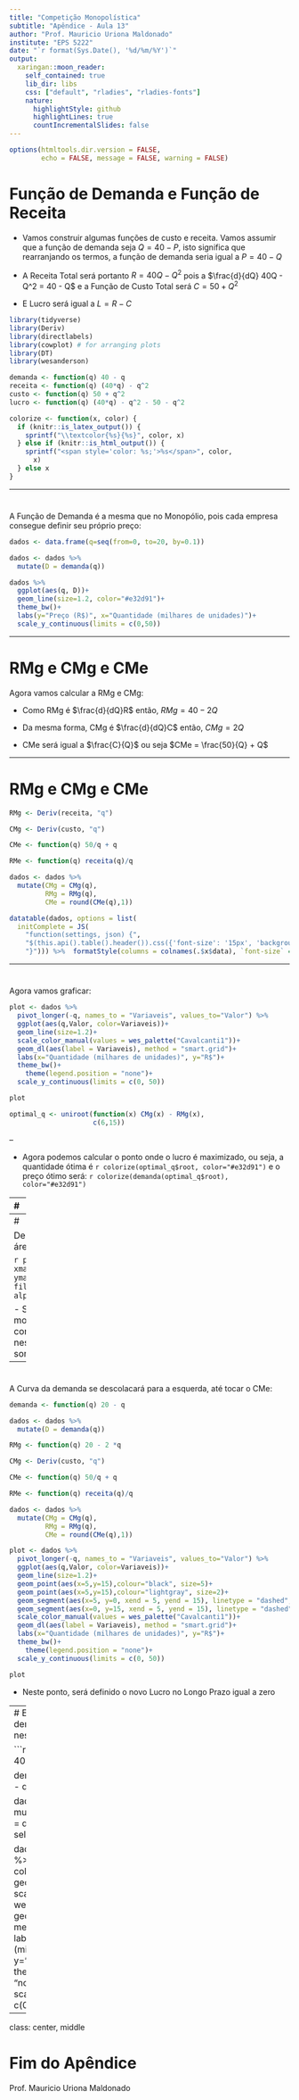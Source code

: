 ---
title: "Competição Monopolística"
subtitle: "Apêndice - Aula 13"
author: "Prof. Mauricio Uriona Maldonado"
institute: "EPS 5222"
date: "`r format(Sys.Date(), '%d/%m/%Y')`"
output:
  xaringan::moon_reader:
    self_contained: true
    lib_dir: libs
    css: ["default", "rladies", "rladies-fonts"]
    nature:
      highlightStyle: github
      highlightLines: true
      countIncrementalSlides: false
---


```{r setup, include=FALSE}
options(htmltools.dir.version = FALSE,
        echo = FALSE, message = FALSE, warning = FALSE)
```


# Função de Demanda e Função de Receita

- Vamos construir algumas funções de custo e receita. Vamos assumir que a função de demanda seja $Q = 40 - P$, isto significa que rearranjando os termos, a função de demanda seria igual a $P = 40 - Q$

- A Receita Total será portanto $R = 40Q - Q^2$ pois a  $\frac{d}{dQ} 40Q - Q^2 = 40 - Q$ e a Função de Custo Total será $C = 50 + Q^2$

- E Lucro será igual a $L = R - C$

```{r echo = FALSE, warning=FALSE, message = FALSE}
library(tidyverse)
library(Deriv)
library(directlabels)
library(cowplot) # for arranging plots
library(DT)
library(wesanderson)

demanda <- function(q) 40 - q
receita <- function(q) (40*q) - q^2
custo <- function(q) 50 + q^2
lucro <- function(q) (40*q) - q^2 - 50 - q^2

```

```{r echo = FALSE}

colorize <- function(x, color) {
  if (knitr::is_latex_output()) {
    sprintf("\\textcolor{%s}{%s}", color, x)
  } else if (knitr::is_html_output()) {
    sprintf("<span style='color: %s;'>%s</span>", color,
      x)
  } else x
}
```


---

# 
A Função de Demanda é a mesma que no Monopólio, pois cada empresa consegue definir seu próprio preço:

```{r demanda, echo = FALSE, warning=FALSE, message = FALSE, fig.width=8, fig.height=4, dpi = 300}

dados <- data.frame(q=seq(from=0, to=20, by=0.1))

dados <- dados %>% 
  mutate(D = demanda(q)) 

dados %>% 
  ggplot(aes(q, D))+
  geom_line(size=1.2, color="#e32d91")+
  theme_bw()+
  labs(y="Preço (R$)", x="Quantidade (milhares de unidades)")+
  scale_y_continuous(limits = c(0,50))

```

---


# RMg e CMg e CMe

Agora vamos calcular a RMg e CMg:

- Como RMg é $\frac{d}{dQ}R$ então, $RMg = 40 - 2Q$

- Da mesma forma, CMg é $\frac{d}{dQ}C$ então, $CMg = 2Q$

- CMe será igual a $\frac{C}{Q}$  ou seja $CMe = \frac{50}{Q} + Q$

---

# RMg e CMg e CMe

```{r , echo = FALSE, warning=FALSE, message = FALSE}
RMg <- Deriv(receita, "q")

CMg <- Deriv(custo, "q")

CMe <- function(q) 50/q + q

RMe <- function(q) receita(q)/q

dados <- dados %>% 
  mutate(CMg = CMg(q),
         RMg = RMg(q),
         CMe = round(CMe(q),1)) 

datatable(dados, options = list(
  initComplete = JS(
    "function(settings, json) {",
    "$(this.api().table().header()).css({'font-size': '15px', 'background-color': '#d32e91', 'color': '#fff'});",
    "}"))) %>%  formatStyle(columns = colnames(.$x$data), `font-size` = '12px')
```

---

# 

Agora vamos graficar:

```{r dpi = 300, fig.width=8, fig.height=4, echo = FALSE, warning=FALSE, message = FALSE}

plot <- dados %>% 
  pivot_longer(-q, names_to = "Variaveis", values_to="Valor") %>% 
  ggplot(aes(q,Valor, color=Variaveis))+
  geom_line(size=1.2)+
  scale_color_manual(values = wes_palette("Cavalcanti1"))+
  geom_dl(aes(label = Variaveis), method = "smart.grid")+
  labs(x="Quantidade (milhares de unidades)", y="R$")+
  theme_bw()+
    theme(legend.position = "none")+
  scale_y_continuous(limits = c(0, 50))

plot
```

```{r , echo = FALSE, warning=FALSE, message = FALSE}

optimal_q <- uniroot(function(x) CMg(x) - RMg(x), 
                     c(6,15))
```

--

- Agora podemos calcular o ponto onde o lucro é maximizado, ou seja, a quantidade ótima é `r colorize(optimal_q$root, color="#e32d91")` e o preço ótimo será: `r colorize(demanda(optimal_q$root), color="#e32d91")`

---
# 

Quantidade ótima e preço ótimo:

```{r dpi = 300, fig.width=8, fig.height=4, echo = FALSE, warning=FALSE, message = FALSE}

plot <- dados %>% 
  pivot_longer(-q, names_to = "Variaveis", values_to="Valor") %>% 
  ggplot(aes(q,Valor, color=Variaveis))+
  geom_line(size=1.2)+
  geom_segment(aes(x=10, y=0, xend = 10, yend = 30), linetype = "dashed", color = "#e32d91")+
  geom_segment(aes(x=0, y=30, xend = 10, yend = 30), linetype = "dashed", color = "#e32d91")+
  scale_color_manual(values = wes_palette("Cavalcanti1"))+
  geom_dl(aes(label = Variaveis), method = "smart.grid")+
  labs(x="Quantidade (milhares de unidades)", y="R$")+
  theme_bw()+
    theme(legend.position = "none")+
  scale_y_continuous(limits = c(0, 50))

plot
```

---
# 

Desta forma, o lucro será igual à área em cinza.

```{r dpi = 300, fig.width=8, fig.height=4, echo = FALSE, warning=FALSE, message = FALSE}

plot+
  geom_rect(aes(xmin=0, xmax=optimal_q$root, 
                ymin=15, 
                ymax=demanda(optimal_q$root)),
            fill = "gray", color = "gray",
            alpha=0.02)
```

- Só que na competição monopolística existem outros concorrentes que entrarão neste mercado, pois os lucros somam R$ 150 mil

---
# 

A Curva da demanda se descolacará para a esquerda, até tocar o CMe:

```{r echo = FALSE, warning=FALSE, message = FALSE}
demanda <- function(q) 20 - q

dados <- dados %>% 
  mutate(D = demanda(q)) 

RMg <- function(q) 20 - 2 *q

CMg <- Deriv(custo, "q")

CMe <- function(q) 50/q + q

RMe <- function(q) receita(q)/q

dados <- dados %>% 
  mutate(CMg = CMg(q),
         RMg = RMg(q),
         CMe = round(CMe(q),1)) 
```



```{r dpi = 300, fig.width=8, fig.height=4, echo = FALSE, warning=FALSE, message = FALSE}



plot <- dados %>% 
  pivot_longer(-q, names_to = "Variaveis", values_to="Valor") %>% 
  ggplot(aes(q,Valor, color=Variaveis))+
  geom_line(size=1.2)+
  geom_point(aes(x=5,y=15),colour="black", size=5)+
  geom_point(aes(x=5,y=15),colour="lightgray", size=2)+
  geom_segment(aes(x=5, y=0, xend = 5, yend = 15), linetype = "dashed", color="#e32d91")+
  geom_segment(aes(x=0, y=15, xend = 5, yend = 15), linetype = "dashed", color="#e32d91")+
  scale_color_manual(values = wes_palette("Cavalcanti1"))+
  geom_dl(aes(label = Variaveis), method = "smart.grid")+
  labs(x="Quantidade (milhares de unidades)", y="R$")+
  theme_bw()+
    theme(legend.position = "none")+
  scale_y_continuous(limits = c(0, 50))

plot
```

- Neste ponto, será definido o novo Lucro no Longo Prazo igual a zero

---
# 
Em outras palavras, a demanda vai se deslocar nesta proporção:

```{r dpi = 300, fig.width=8, fig.height=4, echo = FALSE, warning=FALSE, message = FALSE}
demanda <- function(q) 40 - q

demanda2 <- function(q) 20 - q

dados <- dados %>% 
  mutate(D = demanda(q),
         D_2 = demanda2(q)) %>% 
  select(-3:-5)

dados %>% 
  pivot_longer(-q) %>% 
  ggplot(aes(q, value, color=name, labels=name))+
  geom_line(size=1.2)+
  scale_color_manual(values = wes_palette("Cavalcanti1"))+
  geom_dl(aes(label = name), method = "smart.grid")+
  labs(x="Quantidade (milhares de unidades)", y="R$")+
  theme_bw()+
    theme(legend.position = "none")+
  scale_y_continuous(limits = c(0, 50))
```


---

class: center, middle

# Fim do Apêndice

Prof. Mauricio Uriona Maldonado
